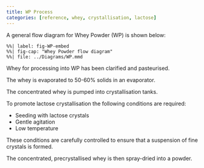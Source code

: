 ```yaml
---
title: WP Process
categories: [reference, whey, crystallisation, lactose]
---
```


A general flow diagram for Whey Powder (WP) is shown below:

```mermaid
%%| label: fig-WP-embed
%%| fig-cap: "Whey Powder flow diagram"
%%| file: ../Diagrams/WP.mmd
```

Whey for processing into WP has been clarified and
pasteurised.

The whey is evaporated to 50-60% solids in an evaporator.

The concentrated whey is pumped into crystallisation tanks.

To promote lactose crystallisation the following conditions are required:

- Seeding with lactose crystals
- Gentle agitation
- Low temperature

These conditions are carefully controlled to ensure that 
a suspension of fine crystals is formed.

The concentrated, precrystallised whey is then spray-dried into a powder.
